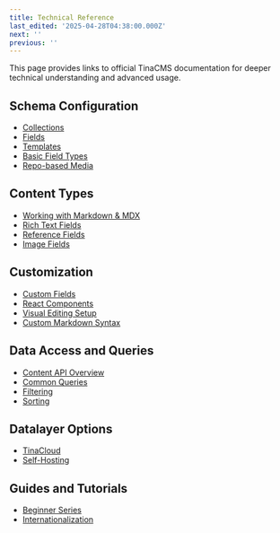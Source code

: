 ```yaml
---
title: Technical Reference
last_edited: '2025-04-28T04:38:00.000Z'
next: ''
previous: ''
---
```


This page provides links to official TinaCMS documentation for deeper technical understanding and advanced usage.

## Schema Configuration

- [Collections](https://tina.io/docs/schema/collections)
- [Fields](https://tina.io/docs/schema/fields)
- [Templates](https://tina.io/docs/schema/templates)
- [Basic Field Types](https://tina.io/docs/schema/basic-fields)
- [Repo-based Media](https://tina.io/docs/media-storage/repo-based-media)

## Content Types

- [Working with Markdown & MDX](https://tina.io/docs/editing/markdown)
- [Rich Text Fields](https://tina.io/docs/schema/rich-text-fields)
- [Reference Fields](https://tina.io/docs/schema/reference-fields)
- [Image Fields](https://tina.io/docs/schema/image-fields)

## Customization

- [Custom Fields](https://tina.io/docs/schema/custom-fields)
- [React Components](https://tina.io/docs/schema/react-components)
- [Visual Editing Setup](https://tina.io/docs/visual-editing/visual-editing-setup)
- [Custom Markdown Syntax](https://tina.io/docs/schema/custom-md-syntax)

## Data Access and Queries

- [Content API Overview](https://tina.io/docs/data-fetching/content-api-overview)
- [Common Queries](https://tina.io/docs/data-fetching/common-queries)
- [Filtering](https://tina.io/docs/data-fetching/filtering)
- [Sorting](https://tina.io/docs/data-fetching/sorting)

## Datalayer Options

- [TinaCloud](https://tina.io/docs/tinacloud/what-is-tinacloud)
- [Self-Hosting](https://tina.io/docs/self-hosting/overview)

## Guides and Tutorials

- [Beginner Series](https://tina.io/docs/beginner-series/what-is-the-beginner-series)
- [Internationalization](https://tina.io/docs/guides/internationalization)

